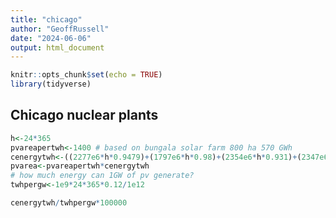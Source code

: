 ```yaml
---
title: "chicago"
author: "GeoffRussell"
date: "2024-06-06"
output: html_document
---
```


```r
knitr::opts_chunk$set(echo = TRUE)
library(tidyverse)
```

## Chicago nuclear plants 

```r
h<-24*365
pvareapertwh<-1400 # based on bungala solar farm 800 ha 570 GWh
cenergytwh<-((2277e6*h*0.9479)+(1797e6*h*0.98)+(2354e6*h*0.931)+(2347e6*h*0.978))/1e12
pvarea<-pvareapertwh*cenergytwh
# how much energy can 1GW of pv generate?
twhpergw<-1e9*24*365*0.12/1e12 

cenergytwh/twhpergw*100000
```
